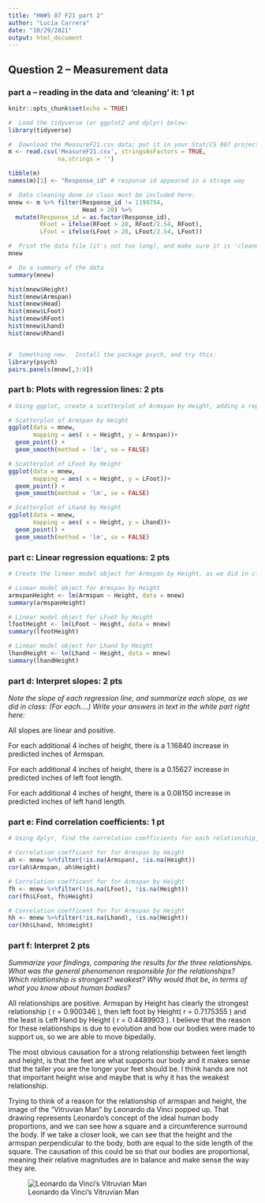 ```yaml
---
title: "HW#5 87 F21 part 2"
author: "Lucía Carrera"
date: "10/29/2021"
output: html_document
---
```


## Question 2 -- Measurement data

###  part a -- reading in the data and 'cleaning' it:   1 pt

```r
knitr::opts_chunk$set(echo = TRUE)

#  Load the tidyverse (or ggplot2 and dplyr) below:
library(tidyverse)

#  Download the MeasureF21.csv data; put it in your Stat/CS 087 project folder; read it like this:
m <- read.csv('MeasureF21.csv', stringsAsFactors = TRUE,
              na.strings = '')

tibble(m)
names(m)[1] <- "Response_id" # response id appeared in a strage way

#  Data cleaning done in class must be included here:
mnew <- m %>% filter(Response_id != 1199794,
                     Head > 20) %>% 
  mutate(Response_id = as.factor(Response_id),
         RFoot = ifelse(RFoot > 20, RFoot/2.54, RFoot),
         LFoot = ifelse(LFoot > 20, LFoot/2.54, LFoot))


```

```r
#  Print the data file (it's not too long), and make sure it is 'cleaned'.
mnew

#  Do a summary of the data
summary(mnew)

hist(mnew$Height)
hist(mnew$Armspan)
hist(mnew$Head)
hist(mnew$LFoot)
hist(mnew$RFoot)
hist(mnew$Lhand)
hist(mnew$Rhand)


#  Something new.  Install the package psych, and try this:
library(psych)
pairs.panels(mnew[,3:9])

```

### part b: Plots with regression lines:   2 pts


```r
# Using ggplot, create a scatterplot of Armspan by Height, adding a regression line to the plot.  Do remove the confidence band on the regression line.  Repeat with LFoot by Height, then with Lhand by Height.

# Scatterplot of Armspan by Height
ggplot(data = mnew,
       mapping = aes( x = Height, y = Armspan))+
  geom_point() +
  geom_smooth(method = 'lm', se = FALSE)

# Scatterplot of LFoot by Height
ggplot(data = mnew,
       mapping = aes( x = Height, y = LFoot))+
  geom_point() +
  geom_smooth(method = 'lm', se = FALSE)

# Scatterplot of Lhand by Height
ggplot(data = mnew,
       mapping = aes( x = Height, y = Lhand))+
  geom_point() +
  geom_smooth(method = 'lm', se = FALSE)

```


### part c:  Linear regression equations:   2 pts

```r
# Create the linear model object for Armspan by Height, as we did in class, and do a summary of the object.   Repeat with LFoot by Height, then Lhand by Height.

# Linear model object for Armspan by Height
armspanHeight <- lm(Armspan ~ Height, data = mnew)
summary(armspanHeight)

# Linear model object for LFoot by Height
lfootHeight <- lm(LFoot ~ Height, data = mnew)
summary(lfootHeight)

# Linear model object for Lhand by Height
lhandHeight <- lm(Lhand ~ Height, data = mnew)
summary(lhandHeight)

```

### part d:  Interpret slopes:   2 pts

*Note the slope of each regression line, and summarize each slope, as we did in class: (For each….)  Write your answers in text in the white part right here:*   

All slopes are linear and positive.

For each additional 4 inches of height, there is a 1.16840 increase in predicted inches of Armspan.

For each additional 4 inches of height, there is a 0.15627 increase in predicted inches of left foot length.

For each additional 4 inches of height, there is a 0.08150 increase in predicted inches of left hand length.


### part e:  Find correlation coefficients:   1 pt

```r
# Using dplyr, find the correlation coefficients for each relationship, using as much data as you can (i.e., don’t remove values that are missing for variables other than the two under consideration).  

# Correlation coefficent for for Armspan by Height
ah <- mnew %>%filter(!is.na(Armspan), !is.na(Height))
cor(ah$Armspan, ah$Height)

# Correlation coefficent for for Armspan by Height
fh <- mnew %>%filter(!is.na(LFoot), !is.na(Height))
cor(fh$LFoot, fh$Height)

# Correlation coefficent for for Armspan by Height
hh <- mnew %>%filter(!is.na(Lhand), !is.na(Height))
cor(hh$Lhand, hh$Height)

```

### part f:  Interpret   2 pts

*Summarize your findings, comparing the results for the three relationships.  What was the general phenomenon responsible for the relationships?  Which relationship is strongest? weakest?  Why would that be, in terms of what you know about human bodies?*

All relationships are positive. Armspan by Height has clearly the strongest relationship ( r = 0.900346 ), then left foot by Height( r = 0.7175355 ) and the least is Left Hand by Height ( r = 0.4489903 ). I believe that the reason for these relationships is due to evolution and how our bodies were made to support us, so we are able to move bipedally. 

The most obvious causation for a strong relationship between feet length and height, is that the feet are what supports our body and it makes sense that the taller you are the longer your feet should be. I think hands are not that important height wise and maybe that is why it has the weakest relationship. 

Trying to think of a reason for the relationship of armspan and height, the image of the "Vitruvian Man" by Leonardo da Vinci popped up. That drawing represents Leonardo's concept of the ideal human body proportions, and we can see how a square and a circumference surround the body. If we take a closer look, we can see that the height and the armspan perpendicular to the body, both are equal to the side length of the square. The causation of this could be so that our bodies are proportional, meaning their relative magnitudes are in balance and make sense the way they are. 


![Leonardo da Vinci's Vitruvian Man](vitruvianMan.jpg)









